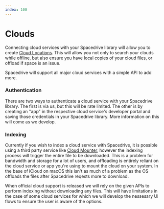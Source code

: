 ```yaml
---
index: 100
---
```


# Clouds

Connecting cloud services with your Spacedrive library will allow you to create [Cloud Locations](). This will allow you not only to search your clouds while offline, but also ensure you have local copies of your cloud files, or offload if space is an issue.

Spacedrive will support all major cloud services with a simple API to add more.

### Authentication

There are two ways to authenticate a cloud service with your Spacedrive library. The first is via us, but this will be rate limited. The other is by creating an "app" in the respective cloud service's developer portal and saving those credentials in your Spacedrive library. More information on this will come as we develop.

### Indexing

Currently if you wish to index a cloud service with Spacedrive, it is possible using a third party service like [Cloud Mounter](), however the indexing process will trigger the entire file to be downloaded. This is a problem for bandwidth and storage for a lot of users, and offloading is entirely reliant on the cloud service or app you're using to mount the cloud on your system. In the base of iCloud on macOS this isn't as much of a problem as the OS offloads the files after Spacedrive reqests more to download.

When official cloud support is released we will rely on the given APIs to perform indexing without downloading any files. This will have limitations in the case of some cloud services for which we will develop the nessesary UI flows to ensure the user is aware of the options.
